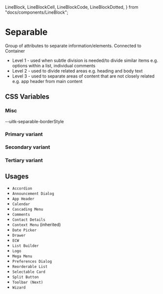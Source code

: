   LineBlock,
  LineBlockCell,
  LineBlockCode,
  LineBlockDotted,
} from "docs/components/LineBlock";

<Meta title="Documentation/Styles and Theming/Characteristics/Separable" />

# Separable

Group of attributes to separate information/elements.
Connected to Container

- Level 1 - used when subtle division is needed/to divide similar items e.g. options within a list, individual comments
- Level 2 - used to divide related areas e.g. heading and body text
- Level 3 - used to separate areas of content that are not closely related e.g. app header from main content

## CSS Variables

### Misc

<Canvas>
  <Story name="Misc">
    <DocGrid>
      <LineBlock lineWidth="--uitk-separable-borderWidth" />
      <LineBlockCell />
      <LineBlockCode>--uitk-separable-borderStyle</LineBlockCode>
    </DocGrid>
  </Story>
</Canvas>

### Primary variant

<Canvas>
  <Story name="Primary">
    <DocGrid>
      <ColorBlock colorVar="--uitk-separable-primary-background" />
      <ColorBlock colorVar="--uitk-separable-primary-background-hover" />
      <ColorBlock colorVar="--uitk-separable-primary-background-active" />
      <ColorBlock colorVar="--uitk-separable-primary-foreground" />
      <ColorBlock colorVar="--uitk-separable-primary-foreground-hover" />
      <ColorBlock colorVar="--uitk-separable-primary-foreground-active" />
      <ColorBlock colorVar="--uitk-separable-primary-borderColor" />
    </DocGrid>
  </Story>
</Canvas>

### Secondary variant

<Canvas>
  <Story name="Secondary">
    <DocGrid>
      <ColorBlock colorVar="--uitk-separable-secondary-borderColor" />
    </DocGrid>
  </Story>
</Canvas>

### Tertiary variant

<Canvas>
  <Story name="Tertiary">
    <DocGrid>
      <ColorBlock colorVar="--uitk-separable-tertiary-borderColor" />
    </DocGrid>
  </Story>
</Canvas>

## Usages

- `Accordion`
- `Announcement Dialog`
- `App Header`
- `Calendar`
- `Cascading Menu`
- `Comments`
- `Contact Details`
- `Context Menu` (inherited)
- `Date Picker`
- `Drawer`
- `ECW`
- `List Builder`
- `Logo`
- `Mega Menu`
- `Preferences Dialog`
- `Reorderable List`
- `Selectable Card`
- `Split Button`
- `Toolbar (Next)`
- `Wizard`
